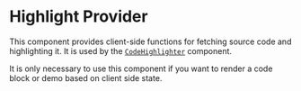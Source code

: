 # Highlight Provider

This component provides client-side functions for fetching source code and highlighting it. It is used by the [`CodeHighlighter`](../code-highlighter/page.mdx) component.

It is only necessary to use this component if you want to render a code block or demo based on client side state.

